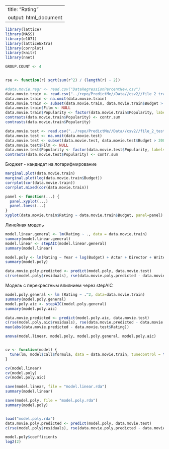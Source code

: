 
---
title: "Rating"
output: html_document
---


```r
library(lattice)
library(MASS)
library(e1071)
library(latticeExtra)
library(corrplot)
library(knitr)
library(nnet)

GROUP.COUNT <- 4


rse <- function(r) sqrt(sum(r^2) / (length(r) - 2))

#data.movie.regr <- read.csv("DataRegressionPercentNew.csv")
data.movie.train <- read.csv("../repo/PredictMe//Data//csv2//file_2_train.csv")
data.movie.train <- na.omit(data.movie.train)
data.movie.train <- subset(data.movie.train, data.movie.train$Budget > 2000)
data.movie.train$Film <- NULL
data.movie.train$Popularity <- factor(data.movie.train$Popularity, labels = c("false", "true"))
contrasts(data.movie.train$Popularity) <- contr.sum
contrasts(data.movie.train$Popularity)

data.movie.test <- read.csv("../repo/PredictMe//Data//csv2//file_2_test.csv")
data.movie.test <- na.omit(data.movie.test)
data.movie.test <- subset(data.movie.test, data.movie.test$Budget > 2000)
data.movie.test$Film <- NULL
data.movie.test$Popularity <- factor(data.movie.test$Popularity, labels = c("false", "true"))
contrasts(data.movie.test$Popularity) <- contr.sum

```

Бюджет - кандидат на логарифмирование
```r
marginal.plot(data.movie.train)
marginal.plot(log(data.movie.train$Budget))
corrplot(cor(data.movie.train))
corrplot.mixed(cor(data.movie.train))

panel <- function(...) {  
  panel.xyplot(...)
  panel.loess(...)
}
xyplot(data.movie.train$Rating ~ data.movie.train$Budget, panel=panel)
```


Линейная модель
```r
model.linear.general <- lm(Rating ~ ., data = data.movie.train)
summary(model.linear.general)
model.linear <- stepAIC(model.linear.general)
summary(model.linear)

model.poly <- lm(Rating ~ Year + log(Budget) + Actor + Director + Writer + Popularity +  Year:Actor + Year:Director +  log(Budget):Actor + log(Budget):Director + Actor:Director +  Director:Writer, data = data.movie.train)
summary(model.poly)

data.movie.poly.predicted <- predict(model.poly, data.movie.test)
c(rse(model.poly$residuals), rse(data.movie.poly.predicted - data.movie.test$Rating))
```


Модель с перекрестным влиянием через stepAIC
```r
model.poly.general <- lm (Rating ~ .^2, data=data.movie.train)
summary(model.poly.general)
model.poly.aic <- stepAIC(model.poly.general)
summary(model.poly.aic)

data.movie.predicted <- predict(model.poly.aic, data.movie.test)
c(rse(model.poly.aic$residuals), rse(data.movie.predicted - data.movie.test$Rating))
max(abs(data.movie.predicted - data.movie.test$Rating))
```


```r
anova(model.linear, model.poly, model.poly.general, model.poly.aic)


cv <- function(model) { 
  tune(lm, model$call$formula, data = data.movie.train, tunecontrol = tune.control(sampling = "cross")) 
}

cv(model.linear)
cv(model.poly)
cv(model.poly.aic)

save(model.linear, file = "model.linear.rda")
summary(model.linear)

save(model.poly, file = "model.poly.rda")
summary(model.poly)



```


```r
load("model.poly.rda")
data.movie.poly.predicted <- predict(model.poly, data.movie.test)
c(rse(model.poly$residuals), rse(data.movie.poly.predicted - data.movie.test$Rating))

model.poly$coefficients
log2(2)
```

